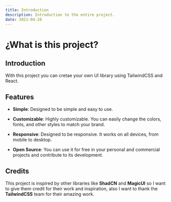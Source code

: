 ```yaml
---
title: Introduction
description: Introduction to the entire project.
date: 2021-04-28
---
```


# ¿What is this project?

## Introduction

With this project you can cretae your own UI library using TailwindCSS and React.

## Features

- **Simple**: Designed to be simple and easy to use.

- **Customizable**: Highly customizable. You can easily change the colors, fonts, and other styles to match your brand.

- **Responsive**: Designed to be responsive. It works on all devices, from mobile to desktop.

- **Open Source**: You can use it for free in your personal and commercial projects and contribute to its development.

## Credits

This project is inspired by other libraries like **ShadCN** and **MagicUI** so I want to give them credit for their work and inspiration, also I want to thank the **TailwindCSS** team for their amazing work.